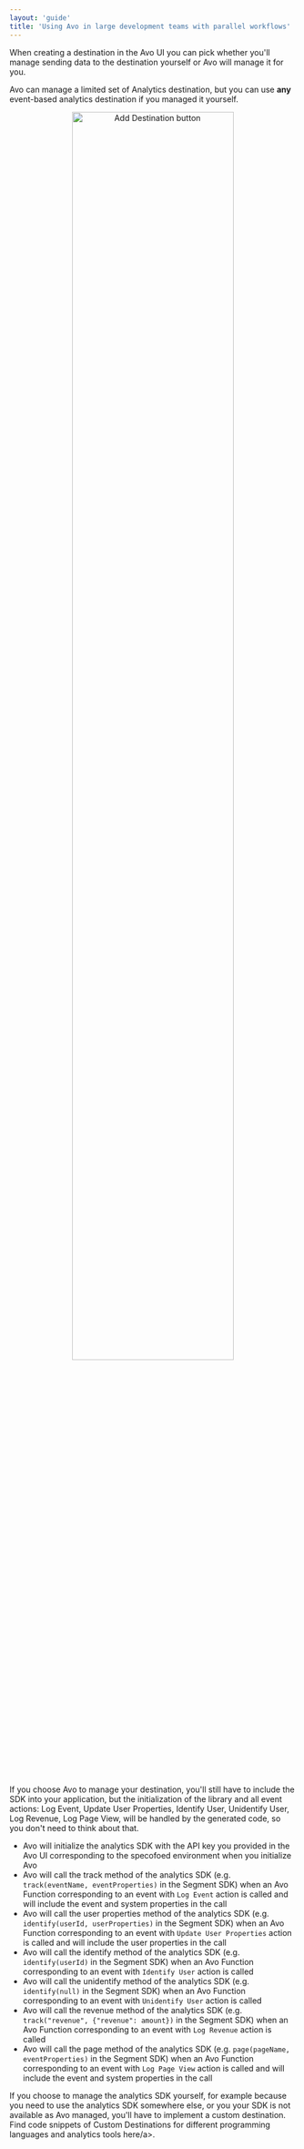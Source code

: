 ```yaml
---
layout: 'guide'
title: 'Using Avo in large development teams with parallel workflows'
---
```



When creating a destination in the Avo UI you can pick whether you'll manage sending data to the destination yourself or Avo will manage it for you.

Avo can manage a limited set of Analytics destination, but you can use **any** event-based analytics destination if you managed it yourself.

<center>
  <img
    src={require('../../images/add-destination.png')}
    alt="Add Destination button"
    width="75%"
  />
</center>

If you choose Avo to manage your destination, you'll still have to include the SDK into your application, but the initialization of the library and all event actions: Log Event, Update User Properties, Identify User, Unidentify User, Log Revenue, Log Page View, will be handled by the generated code, so you don't need to think about that.

- Avo will initialize the analytics SDK with the API key you provided in the Avo UI corresponding to the specofoed environment when you initialize Avo
- Avo will call the track method of the analytics SDK (e.g. `track(eventName, eventProperties)` in the Segment SDK) when an Avo Function corresponding to an event with `Log Event` action is called and will include the event and system properties in the call
- Avo will call the user properties method of the analytics SDK (e.g. `identify(userId, userProperties)` in the Segment SDK) when an Avo Function corresponding to an event with `Update User Properties` action is called and will include the user properties in the call
- Avo will call the identify method of the analytics SDK (e.g. `identify(userId)` in the Segment SDK) when an Avo Function corresponding to an event with `Identify User` action is called
- Avo will call the unidentify method of the analytics SDK (e.g. `identify(null)` in the Segment SDK) when an Avo Function corresponding to an event with `Unidentify User` action is called
- Avo will call the revenue method of the analytics SDK (e.g. `track("revenue", {"revenue": amount})` in the Segment SDK) when an Avo Function corresponding to an event with `Log Revenue` action is called
- Avo will call the page method of the analytics SDK (e.g. `page(pageName, eventProperties)` in the Segment SDK) when an Avo Function corresponding to an event with `Log Page View` action is called and will include the event and system properties in the call

If you choose to manage the analytics SDK yourself, for example because you need to use the analytics SDK somewhere else, or you your SDK is not available as Avo managed, you'll have to implement a custom destination.
Find code snippets of Custom Destinations for different programming languages and analytics tools <Link passHref href="/implementation/start-custom-destination.mdx"><a>here/a></Link>.